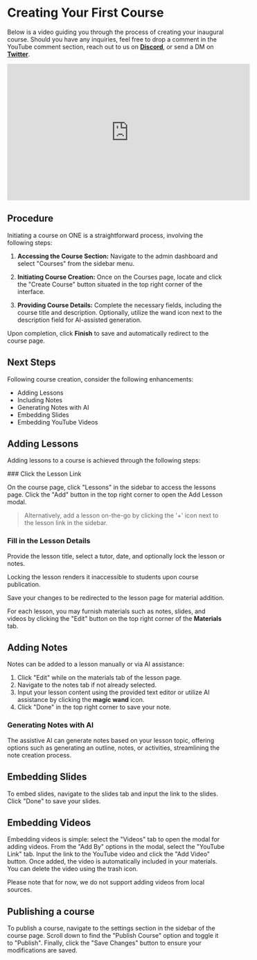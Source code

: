 
# Creating Your First Course

Below is a video guiding you through the process of creating your inaugural course. Should you have any inquiries, feel free to drop a comment in the YouTube comment section, reach out to us on **[Discord](https://discord.gg/BSaEzcfu)**, or send a DM on **[Twitter](https://x.com/rotimi_best?s=20)**.

<div className="nx-w-full nx-flex nx-items-center nx-justify-center">
  <iframe
    width="560"
    height="315"
    src="https://www.youtube.com/embed/ztiZ6vo2gg0?si=v_UUL1YUPyDQ4_pp"
    title="YouTube video player"
    frameborder="0"
    allow="accelerometer; autoplay; clipboard-write; encrypted-media; gyroscope; picture-in-picture; web-share"
    allowfullscreen
    className="nx-my-4 nx-rounded-md"
  ></iframe>
</div>

## Procedure

Initiating a course on ONE is a straightforward process, involving the following steps:

1. **Accessing the Course Section:** Navigate to the admin dashboard and select "Courses" from the sidebar menu.

2. **Initiating Course Creation:** Once on the Courses page, locate and click the "Create Course" button situated in the top right corner of the interface.

3. **Providing Course Details:** Complete the necessary fields, including the course title and description. Optionally, utilize the wand icon next to the description field for AI-assisted generation.

Upon completion, click **Finish** to save and automatically redirect to the course page.

## Next Steps

Following course creation, consider the following enhancements:

- Adding Lessons
- Including Notes
- Generating Notes with AI
- Embedding Slides
- Embedding YouTube Videos

## Adding Lessons

Adding lessons to a course is achieved through the following steps:

<Steps>
 ### Click the Lesson Link

On the course page, click "Lessons" in the sidebar to access the lessons page. Click the "Add" button in the top right corner to open the Add Lesson modal.

> Alternatively, add a lesson on-the-go by clicking the '+' icon next to the lesson link in the sidebar.

### Fill in the Lesson Details

Provide the lesson title, select a tutor, date, and optionally lock the lesson or notes.

<Callout type="info" emoji="💡">
  Locking the lesson renders it inaccessible to students upon course publication.
</Callout>

Save your changes to be redirected to the lesson page for material addition.

</Steps>

For each lesson, you may furnish materials such as notes, slides, and videos by clicking the "Edit" button on the top right corner of the **Materials** tab.

## Adding Notes

Notes can be added to a lesson manually or via AI assistance:

1. Click "Edit" while on the materials tab of the lesson page.
2. Navigate to the notes tab if not already selected.
3. Input your lesson content using the provided text editor or utilize AI assistance by clicking the **magic wand** icon.
4. Click "Done" in the top right corner to save your note.

### Generating Notes with AI

The assistive AI can generate notes based on your lesson topic, offering options such as generating an outline, notes, or activities, streamlining the note creation process.

## Embedding Slides

To embed slides, navigate to the slides tab and input the link to the slides. Click "Done" to save your slides.

## Embedding Videos

Embedding videos is simple: select the "Videos" tab to open the modal for adding videos. From the "Add By" options in the modal, select the "YouTube Link" tab. Input the link to the YouTube video and click the "Add Video" button. Once added, the video is automatically included in your materials. You can delete the video using the trash icon.

<Callout emoji="🚨">
  Please note that for now, we do not support adding videos from local sources.
</Callout>

## Publishing a course

To publish a course, navigate to the settings section in the sidebar of the course page. Scroll down to find the "Publish Course" option and toggle it to "Publish". Finally, click the "Save Changes" button to ensure your modifications are saved.
